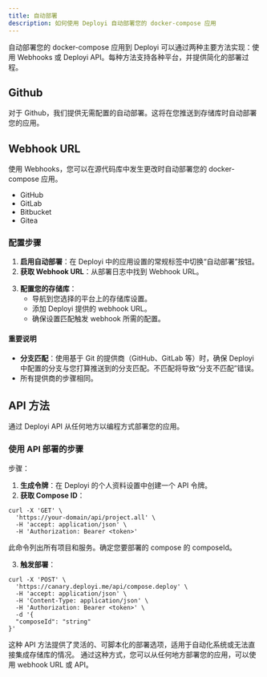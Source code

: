```yaml
---
title: 自动部署
description: 如何使用 Deployi 自动部署您的 docker-compose 应用
---
```


自动部署您的 docker-compose 应用到 Deployi 可以通过两种主要方法实现：使用 Webhooks 或 Deployi API。每种方法支持各种平台，并提供简化的部署过程。

## Github

对于 Github，我们提供无需配置的自动部署。这将在您推送到存储库时自动部署您的应用。

## Webhook URL

使用 Webhooks，您可以在源代码库中发生更改时自动部署您的 docker-compose 应用。

- GitHub
- GitLab
- Bitbucket
- Gitea

### 配置步骤

1. **启用自动部署**：在 Deployi 中的应用设置的常规标签中切换“自动部署”按钮。
2. **获取 Webhook URL**：从部署日志中找到 Webhook URL。

<ImageZoom
  src="/assets/webhook-url-compose.png"
  alt="Webhook URL"
  width={1000}
  height={500}/>

3. **配置您的存储库**：
   - 导航到您选择的平台上的存储库设置。
   - 添加 Deployi 提供的 webhook URL。
   - 确保设置匹配触发 webhook 所需的配置。

<ImageZoom
  src="/assets/webhook-github.png"
  alt="Webhook URL"
  width={1000}
  height={500}/>

#### 重要说明

- **分支匹配**：使用基于 Git 的提供商（GitHub、GitLab 等）时，确保 Deployi 中配置的分支与您打算推送到的分支匹配。不匹配将导致“分支不匹配”错误。
- 所有提供商的步骤相同。

## API 方法

通过 Deployi API 从任何地方以编程方式部署您的应用。

### 使用 API 部署的步骤

步骤：

1. **生成令牌**：在 Deployi 的个人资料设置中创建一个 API 令牌。
2. **获取 Compose ID**：

```http
curl -X 'GET' \
  'https://your-domain/api/project.all' \
  -H 'accept: application/json' \
  -H 'Authorization: Bearer <token>'
```

此命令列出所有项目和服务。确定您要部署的 compose 的 composeId。

3. **触发部署**：
```http
curl -X 'POST' \
  'https://canary.deployi.me/api/compose.deploy' \
  -H 'accept: application/json' \
  -H 'Content-Type: application/json' \
  -H 'Authorization: Bearer <token>' \
  -d '{
  "composeId": "string"
}'
```

这种 API 方法提供了灵活的、可脚本化的部署选项，适用于自动化系统或无法直接集成存储库的情况。
通过这种方式，您可以从任何地方部署您的应用，可以使用 webhook URL 或 API。
